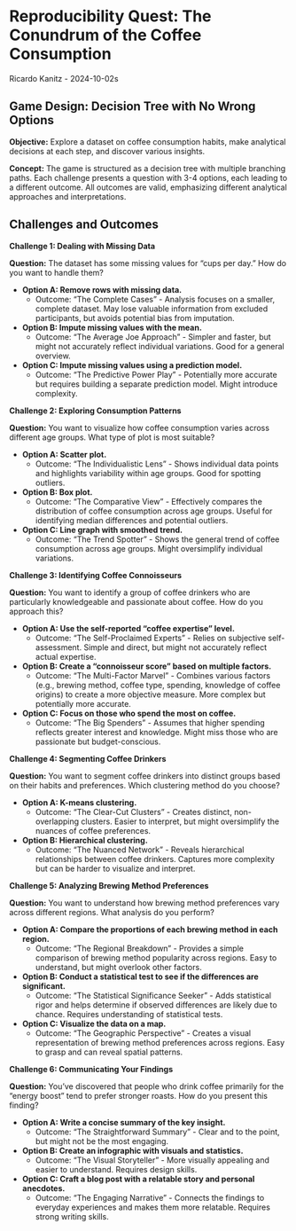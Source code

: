 
# Reproducibility Quest: The Conundrum of the Coffee Consumption

Ricardo Kanitz - 2024-10-02s

## Game Design: Decision Tree with No Wrong Options

**Objective:** Explore a dataset on coffee consumption habits, make analytical decisions at each step, and discover various insights.

**Concept:** The game is structured as a decision tree with multiple branching paths. Each challenge presents a question with 3-4 options, each leading to a different outcome. All outcomes are valid, emphasizing different analytical approaches and interpretations.

## Challenges and Outcomes

**Challenge 1: Dealing with Missing Data**

**Question:** The dataset has some missing values for "cups per day." How do you want to handle them?

*   **Option A: Remove rows with missing data.**
    *   Outcome:  "The Complete Cases" - Analysis focuses on a smaller, complete dataset. May lose valuable information from excluded participants, but avoids potential bias from imputation.  
*   **Option B: Impute missing values with the mean.**
    *   Outcome: "The Average Joe Approach" -  Simpler and faster, but might not accurately reflect individual variations. Good for a general overview.
*   **Option C: Impute missing values using a prediction model.**
    *   Outcome: "The Predictive Power Play" - Potentially more accurate but requires building a separate prediction model. Might introduce complexity.

**Challenge 2: Exploring Consumption Patterns**

**Question:** You want to visualize how coffee consumption varies across different age groups. What type of plot is most suitable?

*   **Option A: Scatter plot.**
    *   Outcome: "The Individualistic Lens" -  Shows individual data points and highlights variability within age groups. Good for spotting outliers.
*   **Option B: Box plot.**
    *   Outcome: "The Comparative View" -  Effectively compares the distribution of coffee consumption across age groups. Useful for identifying median differences and potential outliers.
*   **Option C: Line graph with smoothed trend.**
    *   Outcome: "The Trend Spotter"  -  Shows the general trend of coffee consumption across age groups. Might oversimplify individual variations.

**Challenge 3:  Identifying Coffee Connoisseurs**

**Question:** You want to identify a group of coffee drinkers who are particularly knowledgeable and passionate about coffee. How do you approach this?

*   **Option A: Use the self-reported "coffee expertise" level.**
    *   Outcome: "The Self-Proclaimed Experts" -  Relies on subjective self-assessment. Simple and direct, but might not accurately reflect actual expertise.
*   **Option B: Create a "connoisseur score" based on multiple factors.**
    *   Outcome: "The Multi-Factor Marvel" - Combines various factors (e.g., brewing method, coffee type, spending, knowledge of coffee origins) to create a more objective measure. More complex but potentially more accurate.
*   **Option C: Focus on those who spend the most on coffee.**
    *   Outcome: "The Big Spenders" -  Assumes that higher spending reflects greater interest and knowledge.  Might miss those who are passionate but budget-conscious.

**Challenge 4: Segmenting Coffee Drinkers**

**Question:** You want to segment coffee drinkers into distinct groups based on their habits and preferences. Which clustering method do you choose?

*   **Option A: K-means clustering.**
    *   Outcome: "The Clear-Cut Clusters"  -  Creates distinct, non-overlapping clusters.  Easier to interpret, but might oversimplify the nuances of coffee preferences.
*   **Option B: Hierarchical clustering.**
    *   Outcome: "The Nuanced Network" -  Reveals hierarchical relationships between coffee drinkers.  Captures more complexity but can be harder to visualize and interpret.

**Challenge 5:  Analyzing Brewing Method Preferences**

**Question:** You want to understand how brewing method preferences vary across different regions. What analysis do you perform?

*   **Option A: Compare the proportions of each brewing method in each region.**
    *   Outcome: "The Regional Breakdown" - Provides a simple comparison of brewing method popularity across regions. Easy to understand, but might overlook other factors.
*   **Option B:  Conduct a statistical test to see if the differences are significant.**
    *   Outcome: "The Statistical Significance Seeker" -  Adds statistical rigor and helps determine if observed differences are likely due to chance.  Requires understanding of statistical tests.
*   **Option C: Visualize the data on a map.**
    *   Outcome: "The Geographic Perspective" -  Creates a visual representation of brewing method preferences across regions.  Easy to grasp and can reveal spatial patterns.

**Challenge 6: Communicating Your Findings**

**Question:**  You've discovered that people who drink coffee primarily for the "energy boost" tend to prefer stronger roasts. How do you present this finding?

*   **Option A: Write a concise summary of the key insight.**
    *   Outcome: "The Straightforward Summary" -  Clear and to the point, but might not be the most engaging.
*   **Option B: Create an infographic with visuals and statistics.**
    *   Outcome: "The Visual Storyteller" - More visually appealing and easier to understand. Requires design skills.
*   **Option C: Craft a blog post with a relatable story and personal anecdotes.**
    *   Outcome: "The Engaging Narrative" - Connects the findings to everyday experiences and makes them more relatable. Requires strong writing skills.